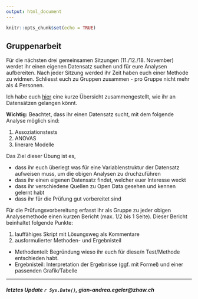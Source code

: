 ```yaml
---
output: html_document
---
```



```r
knitr::opts_chunk$set(echo = TRUE)
```

## Gruppenarbeit

Für die nächsten drei gemeinsamen Sitzungen (11./12./18. November) werdet ihr einen eigenen Datensatz suchen und für eure Analysen aufbereiten. Nach jeder Sitzung werded ihr Zeit haben euch einer Methode zu widmen. Schliesst euch zu Gruppen zusammen - pro Gruppe nicht mehr als 4 Personen.

Ich habe euch [hier](different_datasets_190813_egel.html) eine kurze Übersicht zusammengestellt, wie ihr an Datensätzen gelangen könnt. 

**Wichtig:** Beachtet, dass ihr einen Datensatz sucht, mit dem folgende Analyse möglich sind:

1. Assoziationstests
2. ANOVAS
3. linerare Modelle


Das Ziel dieser Übung ist es, 

* dass ihr euch überlegt was für eine Variablenstruktur der Datensatz aufweisen muss, um die obigen Analysen zu druchzuführen
* dass ihr einen eigenen Datensatz findet, welcher euer Interesse weckt
* dass ihr verschiedene Quellen zu Open Data gesehen und kennen gelernt habt 
* dass ihr für die Prüfung gut vorbereitet sind


Für die Prüfungsvorbereitung erfasst ihr als Gruppe zu jeder obigen Analysemethode einen kurzen Bericht (max. 1/2 bis 1 Seite). Dieser Bericht beinhaltet folgende Punkte:

1. lauffähiges Skript mit Lösungsweg als Kommentare
2. ausformulierter Methoden- und Ergebnisteil
  * Methodenteil: Begründung wieso ihr euch für diese/n Test/Methode entschieden habt. 
  * Ergebnisteil: Interpretation der Ergebnisse (ggf. mit Formel) und einer passenden Grafik/Tabelle


*******
##### letztes Update `r Sys.Date()`, gian-andrea.egeler@zhaw.ch
